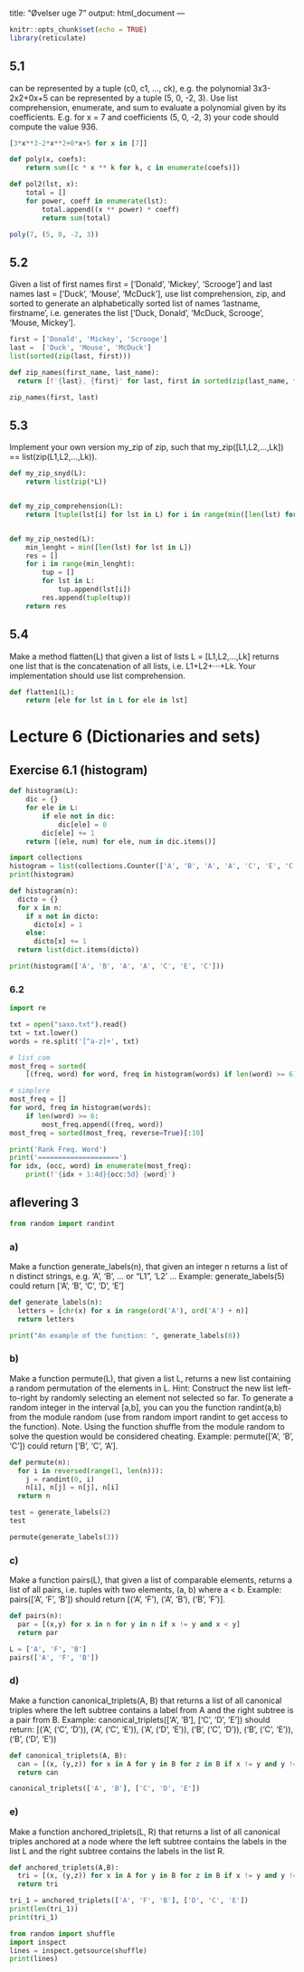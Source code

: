 title: "Øvelser uge 7"
output: html_document
---

```r
knitr::opts_chunk$set(echo = TRUE)
library(reticulate)
```

## 5.1

can be represented by a tuple (c0, c1, ..., ck), e.g. the polynomial 3x3-2x2+0x+5 can be represented by a tuple (5, 0, -2, 3). Use list comprehension, enumerate, and sum to evaluate a polynomial given by its coefficients. E.g. for x = 7 and coefficients (5, 0, -2, 3) your code should compute the value 936.

```python
[3*x**3-2*x**2+0*x+5 for x in [7]]
```

```python
def poly(x, coefs):
    return sum([c * x ** k for k, c in enumerate(coefs)])

def pol2(lst, x):
    total = []
    for power, coeff in enumerate(lst):
        total.append((x ** power) * coeff)
        return sum(total)
```

```r
poly(7, (5, 0, -2, 3))
```


## 5.2

Given a list of first names first = ['Donald', 'Mickey', 'Scrooge'] and last names last = ['Duck', 'Mouse', 'McDuck'], use list comprehension, zip, and sorted to generate an alphabetically sorted list of names 'lastname, firstname', i.e. generates the list ['Duck, Donald', 'McDuck, Scrooge', 'Mouse, Mickey'].

```python
first = ['Donald', 'Mickey', 'Scrooge']
last =  ['Duck', 'Mouse', 'McDuck']
list(sorted(zip(last, first)))
```

```python
def zip_names(first_name, last_name):
  return [f'{last}, {first}' for last, first in sorted(zip(last_name, first_name))]

zip_names(first, last)
```

## 5.3

Implement your own version my_zip of zip, such that my_zip([L1,L2,...,Lk]) == list(zip(L1,L2,...,Lk)).

```python
def my_zip_snyd(L):
    return list(zip(*L))


def my_zip_comprehension(L):
    return [tuple(lst[i] for lst in L) for i in range(min([len(lst) for lst in L]))]


def my_zip_nested(L):
    min_lenght = min([len(lst) for lst in L])
    res = []
    for i in range(min_lenght):
        tup = []
        for lst in L:
            tup.append(lst[i])
        res.append(tuple(tup))
    return res
```

## 5.4

Make a method flatten(L) that given a list of lists L = [L1,L2,...,Lk] returns one list that is the concatenation of all lists, i.e. L1+L2+···+Lk. Your implementation should use list comprehension.

```python
def flatten1(L):
    return [ele for lst in L for ele in lst]
```


# Lecture 6 (Dictionaries and sets)

## Exercise 6.1 (histogram)

```python
def histogram(L):
    dic = {}
    for ele in L:
        if ele not in dic:
            dic[ele] = 0
        dic[ele] += 1
    return [(ele, num) for ele, num in dic.items()]
```


```python
import collections
histogram = list(collections.Counter(['A', 'B', 'A', 'A', 'C', 'E', 'C']).items())
print(histogram)
```

```python
def histogram(n):
  dicto = {}
  for x in n:
    if x not in dicto:
      dicto[x] = 1
    else:
      dicto[x] += 1
  return list(dict.items(dicto))

print(histogram(['A', 'B', 'A', 'A', 'C', 'E', 'C']))
```

### 6.2

```python
import re

txt = open("saxo.txt").read()
txt = txt.lower()
words = re.split('[^a-z]+', txt)

# list_com
most_freq = sorted(
    [(freq, word) for word, freq in histogram(words) if len(word) >= 6], reverse=True)[:10]
```

```python
# simplere
most_freq = []
for word, freq in histogram(words):
    if len(word) >= 6:
        most_freq.append((freq, word))
most_freq = sorted(most_freq, reverse=True)[:10]

print('Rank Freq. Word')
print('====================')
for idx, (occ, word) in enumerate(most_freq):
    print(f'{idx + 1:4d}{occ:5d} {word}')
```


## aflevering 3

```python
from random import randint
```

### a)

Make a function generate_labels(n), that given an integer n returns a list of n distinct strings, e.g. 'A', 'B', ... or "L1", 'L2' ...
Example: generate_labels(5) could return ['A', 'B', 'C', 'D', 'E']


```python
def generate_labels(n):
  letters = [chr(x) for x in range(ord('A'), ord('A') + n)]
  return letters

print("An example of the function: ", generate_labels(8))
```

### b)

Make a function permute(L), that given a list L, returns a new list containing a random permutation of the elements in L.
Hint: Construct the new list left-to-right by randomly selecting an element not selected so far. To generate a random integer in the interval [a,b], you can you the function randint(a,b) from the module random (use from random import randint to get access to the function).
Note. Using the function shuffle from the module random to solve the question would be considered cheating.
Example: permute(['A', 'B', 'C']) could return ['B', 'C', 'A'].

```python
def permute(n):
  for i in reversed(range(1, len(n))): 
    j = randint(0, i)  
    n[i], n[j] = n[j], n[i]
  return n
```


```python
test = generate_labels(2)
test
```

```python
permute(generate_labels(3))
```


### c)

Make a function pairs(L), that given a list of comparable elements, returns a list of all pairs, i.e. tuples with two elements, (a, b) where a < b.
Example: pairs(['A', 'F', 'B']) should return [('A', 'F'), ('A', 'B'), ('B', 'F')].

```python
def pairs(n):
  par = [(x,y) for x in n for y in n if x != y and x < y]
  return par 
```

```python
L = ['A', 'F', 'B']
pairs(['A', 'F', 'B'])
```

### d)

Make a function canonical_triplets(A, B) that returns a list of all canonical triples where the left subtree contains a label from A and the right subtree is a pair from B.
Example: canonical_triplets(['A', 'B'], ['C', 'D', 'E']) should return:
[('A', ('C', 'D')), ('A', ('C', 'E')), ('A', ('D', 'E')), ('B', ('C', 'D')), ('B', ('C', 'E')), ('B', ('D', 'E'))


```python
def canonical_triplets(A, B):
  can = [(x, (y,z)) for x in A for y in B for z in B if x != y and y != z and z != x and y < z]
  return can
```

```python
canonical_triplets(['A', 'B'], ['C', 'D', 'E'])
```

### e) 

Make a function anchored_triplets(L, R) that returns a list of all canonical triples anchored at a node where the left subtree contains the labels in the list L and the right subtree contains the labels in the list R.

```python
def anchored_triplets(A,B):
  tri = [(x, (y,z)) for x in A for y in B for z in B if x != y and y != z and z != x]
  return tri
```

```python
tri_1 = anchored_triplets(['A', 'F', 'B'], ['D', 'C', 'E'])
print(len(tri_1))
print(tri_1)
```

```python
from random import shuffle
import inspect
lines = inspect.getsource(shuffle)
print(lines)
```
